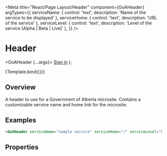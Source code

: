 

<Meta title="React/Page Layout/Header"
  component={GoAHeader}
  argTypes={{
      serviceName: { control: 'text', description: 'Name of the service to be displayed' },
      serviceHome: { control: 'text', description: 'URL of the service' },
      serviceLevel: { control: 'text', description: 'Level of the service [Alpha | Beta | Live]' },
    }}
 />

# Header

  <GoAHeader {...args}>
    <a href="#">Sign in</a>
  </GoAHeader>
);

<Canvas>
  <Story name="Micro Site Header" height={100}
  args={{
      serviceName: 'Digital Service Name (microsite)',
      serviceHome: 'https://www.alberta.ca/index.aspx',
      serviceLevel: 'Alpha'
    }}
  parameters={
    {
      design: {
        specUrl: 'https://xd.adobe.com/view/18ccfd61-7e54-450e-a05d-cabfff452d6e-4d9f/screen/bbcbebfa-96a4-4625-931e-54b7b7e60b4e/specs',
        reviewUrl: 'https://xd.adobe.com/view/75ca41d4-040c-4b1d-6ff9-0430b7119cf0-03fb/'
      }
    }
  }>
      {Template.bind({})}
  </Story>
</Canvas>

## Overview

A header to use for a Government of Alberta microsite.  Contains a customizable service name and home link for the microsite.

## Examples
```html
<GoAHeader serviceName="Sample service" serviceHome="/" serviceLevel="Live" />
```

## Properties
<Description of={GoAHeader} />
<ArgsTable of={GoAHeader} />
